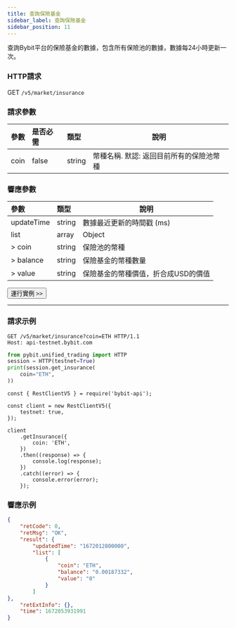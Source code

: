 ```yaml
---
title: 查詢保險基金
sidebar_label: 查詢保險基金
sidebar_position: 11
---
```


查詢Bybit平台的保險基金的數據，包含所有保險池的數據，數據每24小時更新一次。

### HTTP請求
GET `/v5/market/insurance`

### 請求參數
| 參數 | 是否必需 | 類型 | 說明|
|:----- |:-------|:-----|------ |
|coin |false |string |幣種名稱. 默認: 返回目前所有的保險池幣種 |

### 響應參數
| 參數 | 類型 | 說明|
|:----- |:-----|----- |
|updateTime |string |數據最近更新的時間戳 (ms) |
|list |array |Object |
|> coin |string |保險池的幣種 |
|> balance |string |保險基金的幣種數量 |
|> value |string |保險基金的幣種價值，折合成USD的價值 |

<a href="/api-explorer/v5/market/insurance"><Button>運行實例 >></Button></a>

---

### 請求示例

<Tabs groupId="programming-languages">
<TabItem value="http" label="HTTP">

```http
GET /v5/market/insurance?coin=ETH HTTP/1.1
Host: api-testnet.bybit.com
```

</TabItem>
<TabItem value="python" label="Python">

```python
from pybit.unified_trading import HTTP
session = HTTP(testnet=True)
print(session.get_insurance(
    coin="ETH",
))
```

</TabItem>
<TabItem value="Node" label="Node.js">

```n4js
const { RestClientV5 } = require('bybit-api');

const client = new RestClientV5({
    testnet: true,
});

client
    .getInsurance({
        coin: 'ETH',
    })
    .then((response) => {
        console.log(response);
    })
    .catch((error) => {
        console.error(error);
    });
```

</TabItem>
</Tabs>

### 響應示例

```json
{
    "retCode": 0,
    "retMsg": "OK",
    "result": {
        "updatedTime": "1672012800000",
        "list": [
            {
                "coin": "ETH",
                "balance": "0.00187332",
                "value": "0"
            }
        ]
},
    "retExtInfo": {},
    "time": 1672053931991
}
```
